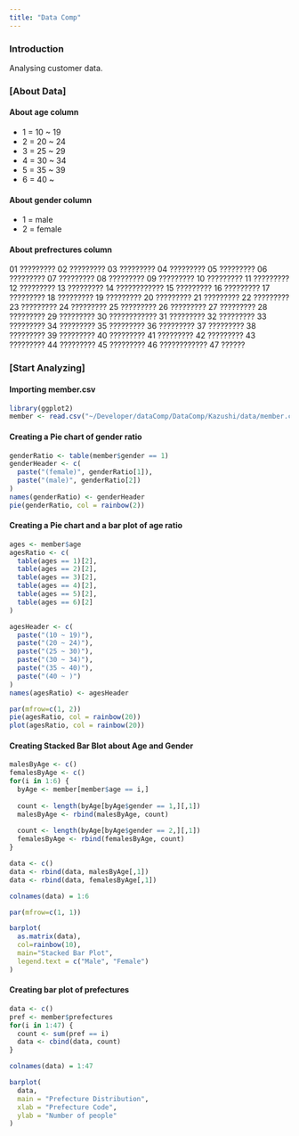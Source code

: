 ```yaml
---
title: "Data Comp"
---
```


### Introduction

Analysing customer data.

### [About Data]

#### About age column
- 1 = 10 ~ 19
- 2 = 20 ~ 24
- 3 = 25 ~ 29
- 4 = 30 ~ 34
- 5 = 35 ~ 39
- 6 = 40 ~

#### About gender column
  
- 1 = male
- 2 = female


#### About prefrectures column

01 ????????? 02 ????????? 03 ????????? 04 ????????? 05 ????????? 
06 ????????? 07 ????????? 08 ????????? 09 ????????? 10 ????????? 
11 ????????? 12 ????????? 13 ????????? 14 ???????????? 15 ????????? 
16 ????????? 17 ????????? 18 ????????? 19 ????????? 20 ????????? 
21 ????????? 22 ????????? 23 ????????? 24 ????????? 25 ????????? 
26 ????????? 27 ????????? 28 ????????? 29 ????????? 30 ???????????? 
31 ????????? 32 ????????? 33 ????????? 34 ????????? 35 ????????? 
36 ????????? 37 ????????? 38 ????????? 39 ????????? 40 ????????? 
41 ????????? 42 ????????? 43 ????????? 44 ????????? 45 ????????? 
46 ???????????? 47 ??????

### [Start Analyzing]

#### Importing member.csv
```r
library(ggplot2)
member <- read.csv("~/Developer/dataComp/DataComp/Kazushi/data/member.csv", header = TRUE)
```

#### Creating a Pie chart of gender ratio
```r
genderRatio <- table(member$gender == 1)
genderHeader <- c(
  paste("(female)", genderRatio[1]),
  paste("(male)", genderRatio[2])
)
names(genderRatio) <- genderHeader
pie(genderRatio, col = rainbow(2))
```


#### Creating a Pie chart and a bar plot of age ratio

```r
ages <- member$age
agesRatio <- c(
  table(ages == 1)[2],
  table(ages == 2)[2],
  table(ages == 3)[2],
  table(ages == 4)[2],
  table(ages == 5)[2],
  table(ages == 6)[2]
)

agesHeader <- c(
  paste("(10 ~ 19)"),
  paste("(20 ~ 24)"),
  paste("(25 ~ 30)"),
  paste("(30 ~ 34)"),
  paste("(35 ~ 40)"),
  paste("(40 ~ )")
)
names(agesRatio) <- agesHeader

par(mfrow=c(1, 2))
pie(agesRatio, col = rainbow(20))
plot(agesRatio, col = rainbow(20))
```

#### Creating Stacked Bar Blot about Age and Gender

```r
malesByAge <- c()
femalesByAge <- c()
for(i in 1:6) {
  byAge <- member[member$age == i,]
  
  count <- length(byAge[byAge$gender == 1,][,1])
  malesByAge <- rbind(malesByAge, count)
  
  count <- length(byAge[byAge$gender == 2,][,1])
  femalesByAge <- rbind(femalesByAge, count)
}

data <- c()
data <- rbind(data, malesByAge[,1])
data <- rbind(data, femalesByAge[,1])

colnames(data) = 1:6

par(mfrow=c(1, 1))

barplot(
  as.matrix(data),
  col=rainbow(10),
  main="Stacked Bar Plot",
  legend.text = c("Male", "Female")
)
```


#### Creating bar plot of prefectures

```r
data <- c()
pref <- member$prefectures
for(i in 1:47) {
  count <- sum(pref == i)
  data <- cbind(data, count)
}

colnames(data) = 1:47

barplot(
  data,
  main = "Prefecture Distribution",
  xlab = "Prefecture Code",
  ylab = "Number of people"
)

```


